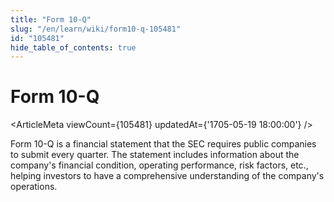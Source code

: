```yaml
---
title: "Form 10-Q"
slug: "/en/learn/wiki/form10-q-105481"
id: "105481"
hide_table_of_contents: true
---
```



# Form 10-Q

<ArticleMeta viewCount={105481} updatedAt={'1705-05-19 18:00:00'} />

Form 10-Q is a financial statement that the SEC requires public companies to submit every quarter. The statement includes information about the company's financial condition, operating performance, risk factors, etc., helping investors to have a comprehensive understanding of the company's operations.
